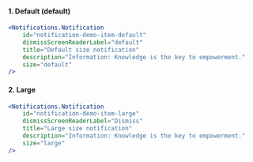 
#### 1. Default (default)
<NewfoldRoot >
    <Notifications.Notification
        id="notification-demo-item-default"
        dismissScreenReaderLabel="Dismiss"
        title="Default size notification"
        description="Information: Knowledge is the key to empowerment."
        size="default"
    />
</NewfoldRoot>

```jsx
<Notifications.Notification
    id="notification-demo-item-default"
    dismissScreenReaderLabel="default"
    title="Default size notification"
    description="Information: Knowledge is the key to empowerment."
    size="default"
/>
```

#### 2. Large
<NewfoldRoot >
    <Notifications.Notification
        id="notification-demo-item-large"
        dismissScreenReaderLabel="Dismiss"
        title="Large size notification"
        description="Information: Knowledge is the key to empowerment."
        size="large"
    />
</NewfoldRoot>

```jsx
<Notifications.Notification
    id="notification-demo-item-large"
    dismissScreenReaderLabel="Dismiss"
    title="Large size notification"
    description="Information: Knowledge is the key to empowerment."
    size="large"
/>
```
